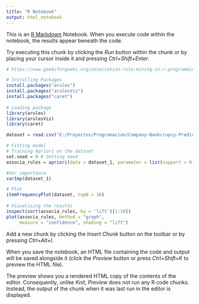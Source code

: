 ```yaml
---
title: "R Notebook"
output: html_notebook
---
```


This is an [R Markdown](http://rmarkdown.rstudio.com) Notebook. When you execute code within the notebook, the results appear beneath the code. 

Try executing this chunk by clicking the *Run* button within the chunk or by placing your cursor inside it and pressing *Ctrl+Shift+Enter*. 

```r
# https://www.geeksforgeeks.org/association-rule-mining-in-r-programming/ 

# Installing Packages
install.packages("arules")
install.packages("arulesViz")
install.packages("caret")
  
# Loading package
library(arules)
library(arulesViz)
library(caret)

dataset = read.csv("E:/Proyectos/Programacion/Company-Bankcrupcy-Prediction/dataNormalized.csv", sep=',')

# Fitting model
# Training Apriori on the dataset
set.seed = 0 # Setting seed
associa_rules = apriori(data = dataset_1, parameter = list(support = 0.004, confidence = 0.2))

#Var importance
varImp(dataset_1)

# Plot
itemFrequencyPlot(dataset, topN = 10)
  
# Visualising the results
inspect(sort(associa_rules, by = 'lift')[1:10])
plot(associa_rules, method = "graph", 
     measure = "confidence", shading = "lift")


```

Add a new chunk by clicking the *Insert Chunk* button on the toolbar or by pressing *Ctrl+Alt+I*.

When you save the notebook, an HTML file containing the code and output will be saved alongside it (click the *Preview* button or press *Ctrl+Shift+K* to preview the HTML file).

The preview shows you a rendered HTML copy of the contents of the editor. Consequently, unlike *Knit*, *Preview* does not run any R code chunks. Instead, the output of the chunk when it was last run in the editor is displayed.

